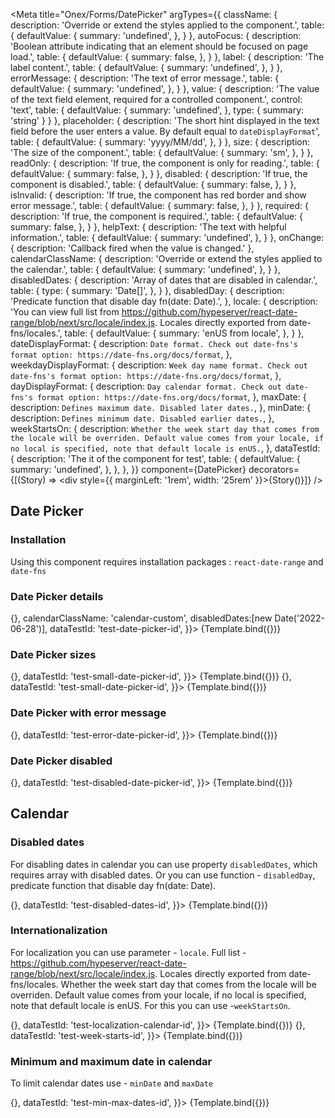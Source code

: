 

<Meta
  title="Onex/Forms/DatePicker"
  argTypes={{
    className: {
      description: 'Override or extend the styles applied to the component.',
      table: {
        defaultValue: {
          summary: 'undefined',
        },
      }
    },
    autoFocus: {
      description: 'Boolean attribute indicating that an element should be focused on page load.',
      table: {
        defaultValue: {
          summary: false,
        },
      }
    },
    label: {
      description: 'The label content.',
      table: {
        defaultValue: {
          summary: 'undefined',
        },
      }
    },
    errorMessage: {
      description: 'The text of error message.',
      table: {
        defaultValue: {
          summary: 'undefined',
        },
      }
    },
    value: {
      description: 'The value of the text field element, required for a controlled component.',
      control: 'text',
      table: {
        defaultValue: {
          summary: 'undefined',
        },
        type: {
          summary: 'string'
        }
      }
    },
    placeholder: {
      description: 'The short hint displayed in the text field before the user enters a value. By default equal to ```dateDisplayFormat```',
      table: {
        defaultValue: {
          summary: 'yyyy/MM/dd',
        },
      }
    },
    size: {
      description: 'The size of the component.',
      table: {
        defaultValue: {
          summary: 'sm',
        },
      }
    },
    readOnly: {
      description: 'If true, the component is only for reading.',
      table: {
        defaultValue: {
          summary: false,
        },
      }
    },
    disabled: {
      description: 'If true, the component is disabled.',
      table: {
        defaultValue: {
          summary: false,
        },
      }
    },
    isInvalid: {
      description: 'If true, the component has red border and show error message.',
      table: {
        defaultValue: {
          summary: false,
        },
      }
    },
    required: {
      description: 'If true, the component is required.',
      table: {
        defaultValue: {
          summary: false,
        },
      }
    },
    helpText: {
      description: 'The text with helpful information.',
      table: {
        defaultValue: {
          summary: 'undefined',
        },
      }
    },
    onChange: {
      description: 'Callback fired when the value is changed.'
    },
    calendarClassName: {
      description: 'Override or extend the styles applied to the calendar.',
      table: {
        defaultValue: {
          summary: 'undefined',
        },
      }
    },
    disabledDates: {
      description: 'Array of dates that are disabled in calendar.',
      table: {
        type: {
          summary: 'Date[]',
        },
      }
    },
    disabledDay: {
      description: 'Predicate function that disable day fn(date: Date).',
    },
    locale: {
      description: 'You can view full list from https://github.com/hypeserver/react-date-range/blob/next/src/locale/index.js. Locales directly exported from date-fns/locales.',
      table: {
        defaultValue: {
          summary: 'enUS from locale',
        },
      }
    },
    dateDisplayFormat: {
      description: `Date format. Check out date-fns's format option: https://date-fns.org/docs/format`,
    },
    weekdayDisplayFormat: {
      description: `Week day name format. Check out date-fns's format option: https://date-fns.org/docs/format`,
    },
    dayDisplayFormat: {
      description: `Day calendar format. Check out date-fns's format option: https://date-fns.org/docs/format`,
    },
    maxDate: {
      description: `Defines maximum date. Disabled later dates.`,
    },
    minDate: {
      description: `Defines minimum date. Disabled earlier dates.`,
    },
    weekStartsOn: {
      description: `Whether the week start day that comes from the locale will be overriden. Default value comes from your locale, if no local is specified, note that default locale is enUS.`,
    },
    dataTestId: {
      description: 'The it of the component for test',
      table: {
        defaultValue: {
          summary: 'undefined',
        },
      },
    },
  }}
  component={DatePicker}
  decorators={[(Story) => <div style={{ marginLeft: '1rem', width: '25rem' }}>{Story()}</div>]}
  />


## Date Picker
### Installation
Using this component requires installation packages : ```react-date-range``` and ```date-fns```

### Date Picker details

<Canvas>
  <Story
    name="Demo"
    height="28rem"
    args={{
      className: 'custom-date-picker',
      autoFocus: false,
      label: 'Label',
      errorMessage: '',
      value: '2022/06/22',
      placeholder: 'yyyy/MM/dd',
      size: 'sm',
      readOnly: false,
      disabled: false,
      isInvalid: false,
      required: false,
      helpText: '',
      onChange: () => {},
      calendarClassName: 'calendar-custom',
      disabledDates:[new Date('2022-06-28')],
      dataTestId: 'test-date-picker-id',
    }}>
    {Template.bind({})}
  </Story>
</Canvas>

<ArgsTable story="Demo" />

### Date Picker sizes

<Canvas>
  <Story
    name="Small"
    height="28rem"
    args={{
      className: 'small-date-picker',
      label: 'Label',
      size: 'sm',
      onChange: () => {},
      dataTestId: 'test-small-date-picker-id',
    }}>
    {Template.bind({})}
  </Story>
  <Story
    name="Medium"
    height="28rem"
    args={{
      className: 'medium-date-picker',
      label: 'Label',
      size: 'md',
      onChange: () => {},
      dataTestId: 'test-small-date-picker-id',
    }}>
    {Template.bind({})}
  </Story>
</Canvas>

### Date Picker with error message

<Canvas>
  <Story
    name="Error"
    height="28rem"
    args={{
      className: 'error-date-picker',
      label: 'Label',
      size: 'sm',
      isInvalid: true,
      errorMessage: 'Error message',
      onChange: () => {},
      dataTestId: 'test-error-date-picker-id',
    }}>
    {Template.bind({})}
  </Story>
</Canvas>

### Date Picker disabled

<Canvas>
  <Story
    name="Disabled"
    args={{
      className: 'disabled-date-picker',
      label: 'Label',
      size: 'sm',
      disabled: true,
      onChange: () => {},
      dataTestId: 'test-disabled-date-picker-id',
    }}>
    {Template.bind({})}
  </Story>
</Canvas>

## Calendar
### Disabled dates
For disabling dates in calendar you can use property ```disabledDates```, which requires array with disabled dates.
Or you can use function - ```disabledDay```, predicate function that disable day fn(date: Date).

<Canvas>
  <Story
    name="DisabledDatesCalendar"
    height="28rem"
    args={{
      className: 'disabled-dates-calendar',
      label: 'Label',
      size: 'sm',
      disabledDates:[new Date('2022-06-28'), new Date('2022-06-29')],
      onChange: () => {},
      dataTestId: 'test-disabled-dates-id',
    }}>
    {Template.bind({})}
  </Story>
</Canvas>

### Internationalization
For localization you can use parameter - ```locale```.
Full list - https://github.com/hypeserver/react-date-range/blob/next/src/locale/index.js.
Locales directly exported from date-fns/locales.
Whether the week start day that comes from the locale will be overriden.
Default value comes from your locale, if no local is specified, note that default locale is enUS.
For this you can use -```weekStartsOn```.

<Canvas>
  <Story
    name="LocalizationCalendar"
    height="28rem"
    args={{
      className: 'localization-calendar',
      label: 'Label',
      size: 'sm',
      locale: fr,
      onChange: () => {},
      dataTestId: 'test-localization-calendar-id',
    }}>
    {Template.bind({})}
  </Story>
  <Story
    name="WeekStartsOnCalendar"
    height="28rem"
    args={{
      className: 'week-starts-calendar',
      label: 'Label',
      size: 'sm',
      weekStartsOn: 1,
      onChange: () => {},
      dataTestId: 'test-week-starts-id',
    }}>
    {Template.bind({})}
  </Story>
</Canvas>

### Minimum and maximum date in calendar
To limit calendar dates use - ```minDate``` and ```maxDate```

<Canvas>
  <Story
    name="MinMaxDatesCalendar"
    height="28rem"
    args={{
      className: 'min-max-dates-calendar',
      label: 'Label',
      size: 'sm',
      minDate: new Date('2000-01-01'),
      maxDate: new Date('2030-01-01'),
      onChange: () => {},
      dataTestId: 'test-min-max-dates-id',
    }}>
    {Template.bind({})}
  </Story>
</Canvas>
